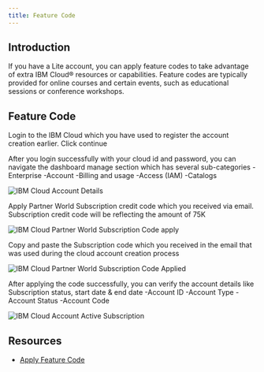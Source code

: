 ```yaml
---
title: Feature Code
---
```



<PageDescription>

</PageDescription>

## Introduction

If you have a Lite account, you can apply feature codes to take advantage of extra IBM Cloud® resources or capabilities. Feature codes are typically provided for online courses and certain events, such as educational sessions or conference workshops.

## Feature Code 

Login to the IBM Cloud which you have used to register the account creation earlier. Click continue

After you login successfully with your cloud id and password, you can navigate the dashboard manage section which has several sub-categories
 -Enterprise
 -Account
 -Billing and usage
 -Access (IAM)
 -Catalogs

![IBM Cloud Account Details](images/AccountDetails.png)

Apply Partner World  Subscription credit code which you received via email. Subscription credit code will be reflecting the amount of 75K

![IBM Cloud Partner World Subscription Code apply](images/ApplyCredit.png)

Copy and paste the Subscription code which you received in the email that was used during the cloud account creation process

![IBM Cloud Partner World Subscription Code Applied](images/CodeApplied.png)

After applying the code successfully, you can verify the account details like Subscription status, start date & end date 
 -Account ID
 -Account Type
 -Account Status 
 -Account Code

![IBM Cloud Account Active Subscription](images/ActiveSubscription.png)

## Resources
- [Apply Feature Code](https://cloud.ibm.com/docs/billing-usage?topic=account-codes)
